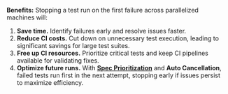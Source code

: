 <Icon name="check-circle" color="green" /> **Benefits:** Stopping a test run on the first failure across parallelized machines will:

1. **Save time.** Identify failures early and resolve issues faster.
2. **Reduce CI costs.** Cut down on unnecessary test execution, leading to significant savings for large test suites.
3. **Free up CI resources.** Prioritize critical tests and keep CI pipelines available for validating fixes.
4. **Optimize future runs.** With **[Spec Prioritization](/cloud/features/smart-orchestration/spec-prioritization)** and **Auto Cancellation**, failed tests run first in the next attempt, stopping early if issues persist to maximize efficiency.
